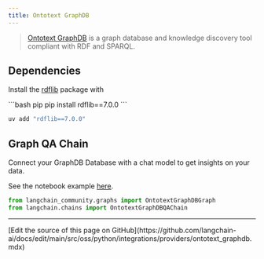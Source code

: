 ```yaml
---
title: Ontotext GraphDB
---
```


>[Ontotext GraphDB](https://graphdb.ontotext.com/) is a graph database and knowledge discovery tool compliant with RDF and SPARQL.

## Dependencies

Install the [rdflib](https://github.com/RDFLib/rdflib) package with

<CodeGroup>
```bash pip
pip install rdflib==7.0.0
```

```bash uv
uv add "rdflib==7.0.0"
```
</CodeGroup>

## Graph QA Chain

Connect your GraphDB Database with a chat model to get insights on your data.

See the notebook example [here](/oss/python/integrations/graphs/ontotext).

```python
from langchain_community.graphs import OntotextGraphDBGraph
from langchain.chains import OntotextGraphDBQAChain
```

---

<Callout icon="pen-to-square" iconType="regular">
  [Edit the source of this page on GitHub](https://github.com/langchain-ai/docs/edit/main/src/oss/python/integrations/providers/ontotext_graphdb.mdx)
</Callout>
